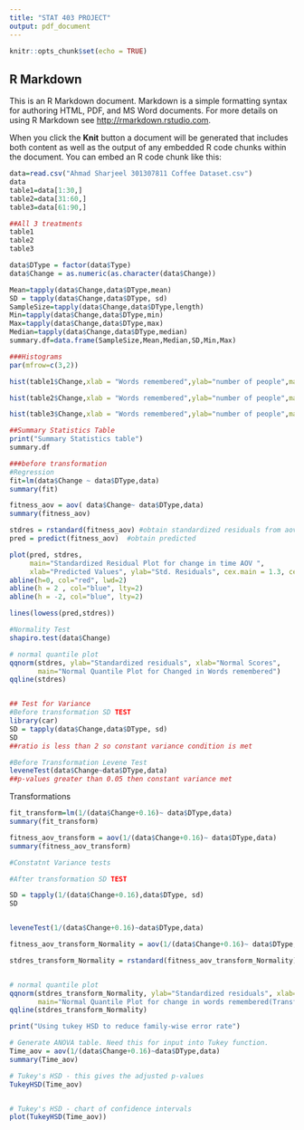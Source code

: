 ```yaml
---
title: "STAT 403 PROJECT"
output: pdf_document
---
```


```r
knitr::opts_chunk$set(echo = TRUE)
```

## R Markdown

This is an R Markdown document. Markdown is a simple formatting syntax for authoring HTML, PDF, and MS Word documents. For more details on using R Markdown see <http://rmarkdown.rstudio.com>.

When you click the **Knit** button a document will be generated that includes both content as well as the output of any embedded R code chunks within the document. You can embed an R code chunk like this:

```r


data=read.csv("Ahmad Sharjeel 301307811 Coffee Dataset.csv")
data
table1=data[1:30,]
table2=data[31:60,]
table3=data[61:90,]
```


```r
##All 3 treatments
table1
table2
table3
```
```r
data$DType = factor(data$Type)
data$Change = as.numeric(as.character(data$Change))

Mean=tapply(data$Change,data$DType,mean)
SD = tapply(data$Change,data$DType, sd)
SampleSize=tapply(data$Change,data$DType,length)
Min=tapply(data$Change,data$DType,min)
Max=tapply(data$Change,data$DType,max)
Median=tapply(data$Change,data$DType,median)
summary.df=data.frame(SampleSize,Mean,Median,SD,Min,Max)
```


```r
###Histograms
par(mfrow=c(3,2))

hist(table1$Change,xlab = "Words remembered",ylab="number of people",main = "Treatment 1(60ml-Coffee Espresso)")

hist(table2$Change,xlab = "Words remembered",ylab="number of people",main = "Treatment 2(120ml-Coffee Espresso)")

hist(table3$Change,xlab = "Words remembered",ylab="number of people",main = "Treatment 3(60ml-Water)")


```
```r
##Summary Statistics Table
print("Summary Statistics table")
summary.df

```


```r
###before transformation
#Regression
fit=lm(data$Change ~ data$DType,data)
summary(fit)

```


```r
fitness_aov = aov( data$Change~ data$DType,data)
summary(fitness_aov)

```
```r
stdres = rstandard(fitness_aov) #obtain standardized residuals from aov object
pred = predict(fitness_aov)  #obtain predicted

plot(pred, stdres, 
     main="Standardized Residual Plot for change in time AOV ",
     xlab="Predicted Values", ylab="Std. Residuals", cex.main = 1.3, cex.lab = 1.25)
abline(h=0, col="red", lwd=2)
abline(h = 2 , col="blue", lty=2)
abline(h = -2, col="blue", lty=2)

lines(lowess(pred,stdres))


```
```r

#Normality Test
shapiro.test(data$Change)

# normal quantile plot
qqnorm(stdres, ylab="Standardized residuals", xlab="Normal Scores", 
       main="Normal Quantile Plot for Changed in Words remembered")
qqline(stdres)



```


```r
## Test for Variance
#Before transformation SD TEST
library(car)
SD = tapply(data$Change,data$DType, sd)
SD
##ratio is less than 2 so constant variance condition is met

#Before Transformation Levene Test
leveneTest(data$Change~data$DType,data)
##p-values greater than 0.05 then constant variance met


```
Transformations
```r

fit_transform=lm(1/(data$Change+0.16)~ data$DType,data)
summary(fit_transform)

fitness_aov_transform = aov(1/(data$Change+0.16)~ data$DType,data)
summary(fitness_aov_transform)


```
```r

#Constatnt Variance tests

#After transformation SD TEST

SD = tapply(1/(data$Change+0.16),data$DType, sd)
SD


leveneTest(1/(data$Change+0.16)~data$DType,data)


```

```r

fitness_aov_transform_Normality = aov(1/(data$Change+0.16)~ data$DType,data)

stdres_transform_Normality = rstandard(fitness_aov_transform_Normality) #obtain standardized residuals from aov object


# normal quantile plot
qqnorm(stdres_transform_Normality, ylab="Standardized residuals", xlab="Normal Scores", 
       main="Normal Quantile Plot for change in words remembered(Transformed)")
qqline(stdres_transform_Normality)


```
```r


print("Using tukey HSD to reduce family-wise error rate")

# Generate ANOVA table. Need this for input into Tukey function.
Time_aov = aov(1/(data$Change+0.16)~data$DType,data)
summary(Time_aov)

# Tukey's HSD - this gives the adjusted p-values
TukeyHSD(Time_aov)


# Tukey's HSD - chart of confidence intervals
plot(TukeyHSD(Time_aov))



```

